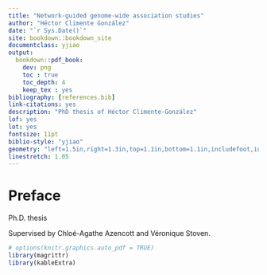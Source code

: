 ```yaml
--- 
title: "Network-guided genome-wide association studies"
author: "Héctor Climente González"
date: "`r Sys.Date()`"
site: bookdown::bookdown_site
documentclass: yjiao
output: 
  bookdown::pdf_book: 
    dev: png
    toc : true
    toc_depth: 4
    keep_tex : yes
bibliography: [references.bib]
link-citations: yes
description: "PhD thesis of Héctor Climente-González"
lof: yes
lot: yes        
fontsize: 11pt
biblio-style: "yjiao"
geometry: "left=1.5in,right=1.3in,top=1.1in,bottom=1.1in,includefoot,includehead,headheight=13.6pt"
linestretch: 1.05
---
```


\mainmatter

# Preface {-}

Ph.D. thesis

Supervised by Chloé-Agathe Azencott and Véronique Stoven.

<!-- 
Cover dimensions wrong because
\setkeys{Gin}{width=\maxwidth,height=\maxheight,keepaspectratio}
-->

```r
# options(knitr.graphics.auto_pdf = TRUE)
library(magrittr)
library(kableExtra)
```